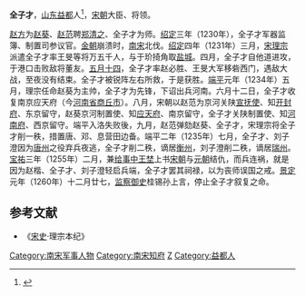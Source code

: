 '''全子才'''，[[山东|山东]][[益都|益都]]人<ref>{{cite web |title=《古城三街》中篇：一座古城，一段历史 |url=http://www.lcxzf.gov.cn/lcsj/tpxw/202005/t20200528_1818097.html |website=灵川县人民政府 |accessdate=2020-05-28}}</ref>，[[宋朝|宋朝]]大臣、将领。

[[赵方|赵方]]为[[赵葵|赵葵]]、[[赵范|赵范]]聘[[郑清之|郑清之]]、全子才为师。[[绍定|绍定]]三年（1230年），全子才军器监簿、制置司参议官。[[金朝|金朝]]崩溃时，[[南宋|南宋]]北伐。[[绍定|绍定]]四年（1231年）三月，[[宋理宗|宋理宗]]派遣全子才率王旻等将万五千人，与于玠掎角取[[盐城|盐城]]。四月，全子才自他道进攻，于港口击败敌将董友。[[五月十四|五月十四]]，全子才率赵必胜、王旻大军移砦西门，遇敌大战，至夜没有结束。全子才被锐阵左右所救，于是获胜。[[端平|端平]]元年（1234年）五月，理宗任命赵葵为主帅，全子才为先锋，下诏出兵河南。六月十二日，全子才收复南京应天府（今[[河南省|河南省]][[商丘市|商丘市]]）。八月，宋朝以赵范为京河关陕[[宣抚使|宣抚使]]、知[[开封府|开封府]]、东京留守，赵葵京河制置使、知[[应天府|应天府]]、南京留守，全子才关陕制置使、知[[河南府|河南府]]、西京留守。端平入洛失败後，九月，赵范弹劾赵葵、全子才，宋理宗将全子才削一秩，措置唐、邓、息营田边备。端平二年（1235年）七月，全子才、刘子澄因为[[唐州|唐州]]之役弃兵夜逃，全子才削二秩，谪居[[衡州|衡州]]，刘子澄削二秩，谪居[[瑞州|瑞州]]。[[宝祐|宝祐]]三年（1255年）二月，兼[[给事中|给事中]][[王埜|王埜]]上书[[宋朝|宋朝]]与[[元朝|元朝]]结仇，而兵连祸，就是因为赵楷、全子才、刘子澄轻启兵端，全子才罢其祠禄，以为丧师误国之戒。[[景定|景定]]元年（1260年）十二月廿七，[[监察御史|监察御史]]桂锡孙上言，停止全子才叙复之命。

==参考文献==
*《[[宋史|宋史]]·理宗本纪》

{{DEFAULTSORT:Q}}
[[Category:南宋军事人物|Category:南宋军事人物]]
[[Category:南宋知府|Category:南宋知府]]
[[Category:全姓|Z]]
[[Category:益都人|Category:益都人]]